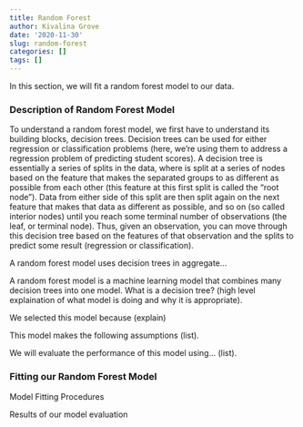 ```yaml
---
title: Random Forest
author: Kivalina Grove
date: '2020-11-30'
slug: random-forest
categories: []
tags: []
---
```


In this section, we will fit a random forest model to our data. 

### Description of Random Forest Model

To understand a random forest model, we first have to understand its building blocks, decision trees.  Decision trees can be used for either regression or classification problems (here, we're using them to address a regression problem of predicting student scores). A decision tree is essentially a series of splits in the data, where is split at a series of nodes based on the feature that makes the separated groups to as different as possible from each other (this feature at this first split is called the "root node").  Data from either side of this split are then split again on the next feature that makes that data as different as possible, and so on (so called interior nodes) until you reach some terminal number of observations (the leaf, or terminal node). Thus, given an observation,  you can move through this decision tree based on the features of that observation and the splits to predict some result (regression or classification). 

A random forest model uses decision trees in aggregate... 

A random forest model is a machine learning model that combines many decision trees into one model. What is a decision tree?    (high level explaination of what model is doing and why it is appropriate).

We selected this model because (explain)

This model makes the following assumptions (list).

We will evaluate the performance of this model using... (list).


### Fitting our Random Forest Model

Model Fitting Procedures

Results of our model evaluation







